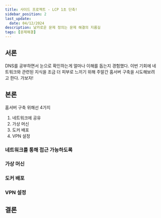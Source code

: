 ```yaml
---
title: 사이드 프로젝트 - LCP 1초 단축!
sidebar_position: 2
last_update:
  date: 04/12/2024
description: 날카로운 문제 정의는 문제 해결의 지름길
tags: [문제해결]
---
```


## 서론

DNS를 공부하면서 눈으로 확인하는게 얼마나 이해를 돕는지 경험했다. 이번 기회에 네트워크와 관련된 지식을 조금 더 피부로 느끼기 위해 주말간 홈서버 구축을 시도해보려고 한다. 가보자!

## 본론

홈서버 구축 위해선 4가지

1. 네트워크에 공유
2. 가상 머신
3. 도커 배포
4. VPN 설정

### 네트워크를 통해 접근 가능하도록

### 가상 머신

### 도커 배포

### VPN 설정

## 결론
